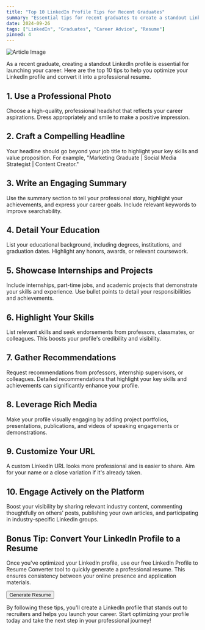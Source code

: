 ```yaml
---
title: "Top 10 LinkedIn Profile Tips for Recent Graduates"
summary: "Essential tips for recent graduates to create a standout LinkedIn profile and convert it into a professional resume."
date: 2024-09-26
tags: ["LinkedIn", "Graduates", "Career Advice", "Resume"]
pinned: 4
---
```


![Article Image](https://images.unsplash.com/photo-1586281380349-632531db7ed4?ixlib=rb-4.0.3&ixid=M3wxMjA3fDB8MHxwaG90by1wYWdlfHx8fGVufDB8fHx8fA%3D%3D&auto=format&fit=crop&w=2070&q=80)

As a recent graduate, creating a standout LinkedIn profile is essential for launching your career. Here are the top 10 tips to help you optimize your LinkedIn profile and convert it into a professional resume.

## 1. Use a Professional Photo

Choose a high-quality, professional headshot that reflects your career aspirations. Dress appropriately and smile to make a positive impression.

## 2. Craft a Compelling Headline

Your headline should go beyond your job title to highlight your key skills and value proposition. For example, "Marketing Graduate | Social Media Strategist | Content Creator."

## 3. Write an Engaging Summary

Use the summary section to tell your professional story, highlight your achievements, and express your career goals. Include relevant keywords to improve searchability.

## 4. Detail Your Education

List your educational background, including degrees, institutions, and graduation dates. Highlight any honors, awards, or relevant coursework.

## 5. Showcase Internships and Projects

Include internships, part-time jobs, and academic projects that demonstrate your skills and experience. Use bullet points to detail your responsibilities and achievements.

## 6. Highlight Your Skills

List relevant skills and seek endorsements from professors, classmates, or colleagues. This boosts your profile's credibility and visibility.

## 7. Gather Recommendations

Request recommendations from professors, internship supervisors, or colleagues. Detailed recommendations that highlight your key skills and achievements can significantly enhance your profile.

## 8. Leverage Rich Media

Make your profile visually engaging by adding project portfolios, presentations, publications, and videos of speaking engagements or demonstrations.

## 9. Customize Your URL

A custom LinkedIn URL looks more professional and is easier to share. Aim for your name or a close variation if it's already taken.

## 10. Engage Actively on the Platform

Boost your visibility by sharing relevant industry content, commenting thoughtfully on others' posts, publishing your own articles, and participating in industry-specific LinkedIn groups.

## Bonus Tip: Convert Your LinkedIn Profile to a Resume

Once you've optimized your LinkedIn profile, use our free LinkedIn Profile to Resume Converter tool to quickly generate a professional resume. This ensures consistency between your online presence and application materials.

[<Button>Generate Resume</Button>](https://dhairya.ai/tools/linkedin-profile-to-resume)

By following these tips, you'll create a LinkedIn profile that stands out to recruiters and helps you launch your career. Start optimizing your profile today and take the next step in your professional journey!